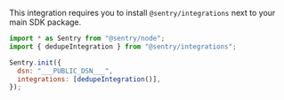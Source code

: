 This integration requires you to install `@sentry/integrations` next to your main SDK package.

<SignInNote />

```javascript {tabTitle: JavaScript}
import * as Sentry from "@sentry/node";
import { dedupeIntegration } from "@sentry/integrations";

Sentry.init({
  dsn: "___PUBLIC_DSN___",
  integrations: [dedupeIntegration()],
});
```
